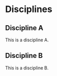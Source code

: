 # Disciplines


## Discipline A

This is a discipline A.


## Discipline B

This is a discipline B.

